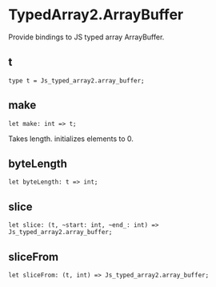 
# TypedArray2.ArrayBuffer

<ApiIntro>

Provide bindings to JS typed array ArrayBuffer.

</ApiIntro>

## t

```re sig
type t = Js_typed_array2.array_buffer;
```

## make

```re sig
let make: int => t;
```

Takes length. initializes elements to 0.


## byteLength

```re sig
let byteLength: t => int;
```

## slice

```re sig
let slice: (t, ~start: int, ~end_: int) => Js_typed_array2.array_buffer;
```

## sliceFrom

```re sig
let sliceFrom: (t, int) => Js_typed_array2.array_buffer;
```